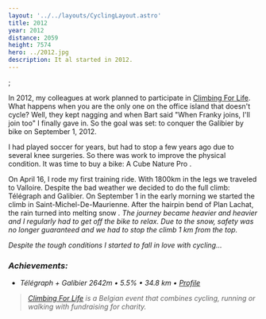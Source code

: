 ```yaml
---
layout: '../../layouts/CyclingLayout.astro'
title: 2012
year: 2012
distance: 2059
height: 7574
hero: ../2012.jpg
description: It al started in 2012.
---
```

;

In 2012, my colleagues at work planned to participate in [Climbing For Life](https://www.climbingforlife.be/).
What happens when you are the only one on the office island that doesn't cycle?
Well, they kept nagging and when Bart said "When Franky joins, I'll join too" I finally gave in. So 
the goal was set: to conquer the <i class="fas fa-mountain"></i> 
Galibier by bike on September 1, 2012.

<i class="fas fa-futbol"></i> I had played soccer for years, but had to stop a few years ago due to several 
knee surgeries. So there was work to improve the physical condition.
It was time to buy a bike: A Cube Nature Pro <i class="fas fa-bicycle"></i>.

On April 16, I rode my first training ride. With 1800km in the legs we traveled
to Valloire. Despite the bad weather we decided to do the full climb: Télégraph and Galibier.
On September 1 in the early morning we started the climb in Saint-Michel-De-Maurienne.
After the hairpin bend of Plan Lachat, the rain turned into melting snow <i class="fas fa-snowflake text-blue-500" />. The journey 
became heavier and heavier and I regularly had to get off the bike to relax.
Due to the snow, safety was no longer guaranteed and we had to stop the climb 1 km 
from the top.

Despite the tough conditions I started to fall in love with cycling...
<i class="fa fa-heart text-red-500 ml-2" />

### Achievements:
+ Télégraph + Galibier <MountainIcon class="w-4 h-4 inline-block" /> 2642m &bull; 5.5% &bull; 34.8 km &bull; [Profile](https://climbfinder.com/en/climbs/col-du-galibier)

> [Climbing For Life](https://www.climbingforlife.be/) is a Belgian event that combines
> cycling, running or walking with fundraising for charity.
